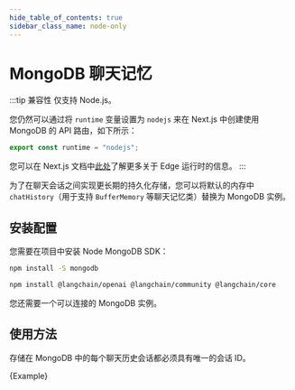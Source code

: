 ```yaml
---
hide_table_of_contents: true
sidebar_class_name: node-only
---
```



# MongoDB 聊天记忆

:::tip 兼容性
仅支持 Node.js。

您仍然可以通过将 `runtime` 变量设置为 `nodejs` 来在 Next.js 中创建使用 MongoDB 的 API 路由，如下所示：

```typescript
export const runtime = "nodejs";
```

您可以在 Next.js 文档中[此处](https://nextjs.org/docs/app/building-your-application/rendering/edge-and-nodejs-runtimes)了解更多关于 Edge 运行时的信息。
:::

为了在聊天会话之间实现更长期的持久化存储，您可以将默认的内存中 `chatHistory`（用于支持 `BufferMemory` 等聊天记忆类）替换为 MongoDB 实例。

## 安装配置

您需要在项目中安装 Node MongoDB SDK：

```bash npm2yarn
npm install -S mongodb
```


<IntegrationInstallTooltip></IntegrationInstallTooltip>

```bash npm2yarn
npm install @langchain/openai @langchain/community @langchain/core
```

您还需要一个可以连接的 MongoDB 实例。

## 使用方法

存储在 MongoDB 中的每个聊天历史会话都必须具有唯一的会话 ID。


<CodeBlock language="typescript">{Example}</CodeBlock>
